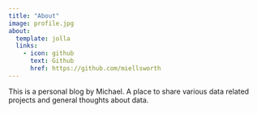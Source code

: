 ```yaml
---
title: "About"
image: profile.jpg
about:
  template: jolla
  links:
    - icon: github
      text: Github
      href: https://github.com/miellsworth
---
```


This is a personal blog by Michael. A place to share various data related projects and
general thoughts about data.
